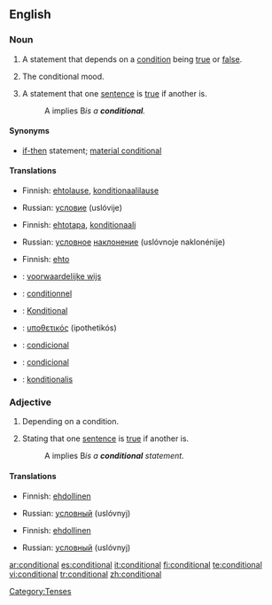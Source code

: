 ==English==

===Noun===
{{en-noun|s}}

# {{grammar}} A statement that depends on a [[condition]] being [[true]] or [[false]].
# {{grammar}} The conditional mood.
# {{logic}} A statement that one [[sentence]] is [[true]] if another is.
#:A implies B'' is a '''conditional'''.''

====Synonyms====
*{{i-c|logic}} [[if-then]] statement; [[material conditional]]

====Translations====
{{trans-top|statement}}
*Finnish: [[ehtolause]], [[konditionaalilause]]
{{trans-mid}}
*Russian: [[условие]] (uslóvije) {{n}}
{{trans-bottom}}

{{trans-top|mood}}
*Finnish: [[ehtotapa]], [[konditionaali]]
{{trans-mid}}
*Russian: [[условный|условное]] [[наклонение]] (uslóvnoje naklonénije) {{n}}
{{trans-bottom}}

{{trans-top|in logic}}
*Finnish: [[ehto]]
{{trans-mid}}
{{trans-bottom}}

{{checktrans-top}}
*{{ttbc|Dutch}}: [[voorwaardelijke wijs]] {{m}}
*{{ttbc|French}}: [[conditionnel]] {{m}}
*{{ttbc|German}}: [[Konditional]] {{n}}
*{{ttbc|Greek}}: [[υποθετικός]] (ipothetikós) {{m}}
*{{ttbc|Portuguese}}: [[condicional]] {{m}}
*{{ttbc|Spanish}}: [[condicional]] {{m}}
*{{ttbc|Swedish}}: [[konditionalis]]
{{trans-bottom}}

===Adjective===
{{en-adj|-}}

# Depending on a condition.
# {{logic}} Stating that one [[sentence]] is [[true]] if another is.
#:A implies B'' is a '''conditional''' statement.''

====Translations====
{{trans-top|depending on a condition}}
*Finnish: [[ehdollinen]]
{{trans-mid}}
*Russian: [[условный]] (uslóvnyj)
{{trans-bottom}}

{{trans-top|in logic}}
*Finnish: [[ehdollinen]]
{{trans-mid}}
*Russian: [[условный]] (uslóvnyj)
{{trans-bottom}}

[[Category:Tenses]]

[[ar:conditional]]
[[es:conditional]]
[[it:conditional]]
[[fi:conditional]]
[[te:conditional]]
[[vi:conditional]]
[[tr:conditional]]
[[zh:conditional]]
